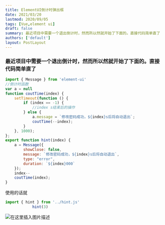 ```yaml
---
title: ElementUI倒计时弹出框
date: 2021/03/20
lastmod: 2020/09/05
tags: [Vue,element ui]
draft: false
summary: 最近项目中需要一个退出倒计时，然而所以然就开始了下面的。直接代码简单直了
authors: ['default']
layout: PostLayout
---
```

### 最近项目中需要一个退出倒计时，然而所以然就开始了下面的。直接代码简单直了

```javascript
import { Message } from 'element-ui'
//倒计时函数
var a = null
function coutTime(index) {
    setTimeout(function () {
        if (index == -1) {
            //index s结束后的操作
        } else {
            a.message = `修改密码成功，${index}s后将自动退出`;
            coutTime(--index);
        }
    }, 1000);
};
export function hint(index) {
    a = Message({
        showClose: false,
        message: `修改密码成功，${index}s后将自动退出`,
        type: "error",
        duration: `${index}000`
    });
    index--
    coutTime(index);
}

```
使用的话就

```javascript
import { hint } from '../hint.js'
            hint(3)


```
![在这里插入图片描述](https://img-blog.csdnimg.cn/20210121105711888.png?x-oss-process=image/watermark,type_ZmFuZ3poZW5naGVpdGk,shadow_10,text_aHR0cHM6Ly9ibG9nLmNzZG4ubmV0L3FxXzQzNDkwMzcy,size_16,color_FFFFFF,t_70)
